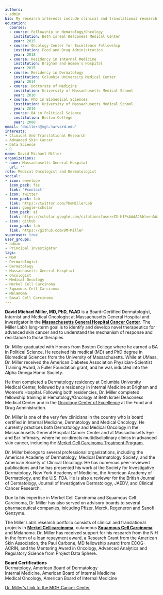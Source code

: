 ```yaml
---
authors:
- admin
bio: My research interests include clinical and translational research in advanced skin cancers.
education:
  courses:
  - course: Fellowship in Hematology/Oncology
    institution: Beth Isreal Deaconess Medical Center
    year: 2015
  - course: Oncology Center for Excellence Fellowship
    institution: Food and Drug Administration
    year: 2018
  - course: Residency in Internal Medicine
    institution: Brigham and Women's Hospital
    year: 2015
  - course: Residency in Dermatology
    institution: Columbia University Medical Center
    year: 2014
  - course: Doctorate of Medicine
    institution: University of Massachusetts Medical School
    year: 2010
  - course: PhD in Biomedical Sciences
    institution: University of Massachusetts Medical School
    year: 2010
  - course: BA in Political Science
    institution: Boston College
    year: 2000
email: "dmiller4@mgh.harvard.edu"
interests:
- Clinical And Translational Research
- Advanced Skin Cancer
- Data Science
- R
name: David Michael Miller 
organizations:
- name: Massachusetts General Hospital
  url: ""
role: Medical Oncologist and Dermatologist
social:
- icon: envelope
  icon_pack: fas
  link: '#contact'
- icon: twitter
  icon_pack: fab
  link: https://twitter.com/TheMillerLab
- icon: google-scholar
  icon_pack: ai
  link: https://scholar.google.com/citations?user=ZS-h1PsAAAAJ&hl=enAAJ
- icon: github
  icon_pack: fab
  link: https://github.com/DM-Miller
superuser: true
user_groups:
- admin
- Principal Investigator
tags:
- MGH
- Dermatologist
- Dermatology
- Massachusetts General Hosptial
- Oncologist
- Medical Oncology
- Merkel Cell Carcinoma
- Squamous Cell Carcinoma
- Melanoma
- Basal Cell Carcinoma
---
```


**David Michael Miller, MD, PhD, FAAD** is a Board-Certified Dermatologist, Internist and Medical Oncologist at Massachusetts General Hospital and investigator in the [**Massachusetts General Hospital Cancer Center**](https://www.massgeneral.org/cancer-center). The Miller Lab's long-term goal is to identify and develop novel therapeutics for advanced skin cancer and to understand the mechanism of response and resistance to those therapies.   

Dr. Miller graduated with Honors from Boston College where he earned a BA in Political Science.  He received his medical (MD) and PhD degree in Biomedical Sciences from the University of Massachusetts.  While at UMass, Dr. Miller received the American Diabetes Association Physician-Scientist Training Award, a Fuller Foundation grant, and he was inducted into the Alpha Omega Honor Society. 

He then completed a Dermatology residency at Columbia University Medical Center, followed by a residency in Internal Medicine at Brigham and Women's Hospital. Following both residencies, Dr. Miller completed fellowship training in Hematology/Oncology at Beth Israel Deaconess Medical Center and in the [Oncology Center of Excellence](https://www.fda.gov/about-fda/scientific-internships-fellowships-trainees-and-non-us-citizens/oncology-center-excellence-fellows-program) at the Food and Drug Administration. 

Dr. Miller is one of the very few clinicians in the country who is board certified in Internal Medicine, Dermatology and Medical Oncology. He currently practices both Dermatology and Medical Oncology in the Massachusetts General Hospital Cancer Center and at Massachusetts Eye and Ear Infirmary, where he co-directs multidiscliplinary clinics in advanced skin cancer, including the [Merkel Cell Carcinoma Treatment Program](https://www.massgeneral.org/cancer-center/treatments-and-services/melanoma/merkel-cell-carcinoma).  

Dr. Miller belongs to several professional organizations, including the American Academy of Dermatology, Medical Dermatology Society, and the American Society of Clinical Oncology.  He has numerous peer-reviewed publications and he has presented his work at the Society for Investigative Dermatology, New York Academy of Medicine, the American Academy of Dermatology, and the U.S. FDA.  He is also a reviewer for the British Journal of Dermatology, Journal of Investigative Dermatology, JAEDV, and Clinical Cancer Research.

Due to his expertise in Merkel Cell Carcinoma and Squamous Cell Carcinoma, Dr. Miller has also served on advisory boards to several pharmaceutical companies, inlcuding Pfizer, Merck, Regeneron and Sanofi Genzyme.

The Miller Lab's research portfolio consists of clinical and translational projects in [**Merkel Cell carcinoma**](https://www.merkelcellcarcinoma.io), cutaneous [**Squamous Cell Carcinoma**](https://www.squamouscellcarcinoma.io) and Melanoma.  Dr. Miller has received support for his research from the NIH in the form of a loan repayment award, a Research Grant from the American Skin Association, the Paul Carbone, MD fellowship award from ECOG-ACRIN, and the Mentoring Award in Oncology, Advanced Analytics and Regulatory Science from Project Data Sphere. 

**Board Certifications**  
Dermatology, American Board of Dermatology  
Internal Medicine, American Board of Internal Medicine  
Medical Oncology, American Board of Internal Medicine  

[Dr. Miller's Link to the MGH Cancer Center](https://www.massgeneral.org/doctors/20354/david-miller)  
